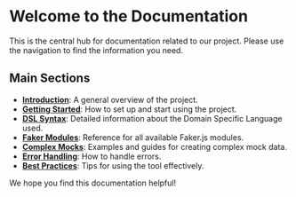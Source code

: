 # Welcome to the Documentation

This is the central hub for documentation related to our project. Please use the navigation to find the information you need.

## Main Sections

- **[Introduction](docs/introduction)**: A general overview of the project.
- **[Getting Started](docs/getting-started)**: How to set up and start using the project.
- **[DSL Syntax](docs/dsl-syntax)**: Detailed information about the Domain Specific Language used.
- **[Faker Modules](docs/faker-modules)**: Reference for all available Faker.js modules.
- **[Complex Mocks](docs/complex-mocks)**: Examples and guides for creating complex mock data.
- **[Error Handling](docs/error-handling)**: How to handle errors.
- **[Best Practices](docs/best-practices)**: Tips for using the tool effectively.

We hope you find this documentation helpful!
